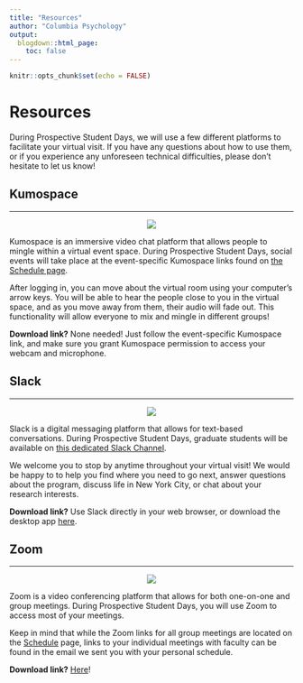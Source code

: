 ```yaml
---
title: "Resources"
author: "Columbia Psychology"
output:
  blogdown::html_page:
    toc: false
---
```


```r
knitr::opts_chunk$set(echo = FALSE)
```

# Resources

During Prospective Student Days, we will use a few different platforms to facilitate your virtual visit. If you have any questions about how to use them, or if you experience any unforeseen technical difficulties, please don't hesitate to let us know!

## Kumospace

---

<div class="row">
<div class="col-md-6">
<p style="text-align:center;"><img src="/images/kumospace.jpg"></p>
</div>
<div class="col-md-6">
Kumospace is an immersive video chat platform that allows people to mingle within a virtual event space. During Prospective Student Days, social events will take place at the event-specific Kumospace links found on [the Schedule page](/schedule).

After logging in, you can move about the virtual room using your computer's arrow keys. You will be able to hear the people close to you in the virtual space, and as you move away from them, their audio will fade out. This functionality will allow everyone to mix and mingle in different groups!

**Download link?** None needed! Just follow the event-specific Kumospace link, and make sure you grant Kumospace permission to access your webcam and microphone.
</div>
</div>

## Slack

---

<div class="row">
<div class="col-md-6">
<p style="text-align:center;"><img src="/images/slack.jpg"></p>
</div>
<div class="col-md-6">
Slack is a digital messaging platform that allows for text-based conversations. During Prospective Student Days, graduate students will be available on [this dedicated Slack Channel](https://join.slack.com/t/prospie-2021/shared_invite/zt-mf2etqtd-b5INJm4ZXBQiH0nfu5kBsw){target="_blank"}.

We welcome you to stop by anytime throughout your virtual visit! We would be happy to to help you find where you need to go next, answer questions about the program, discuss life in New York City, or chat about your research interests.

**Download link?** Use Slack directly in your web browser, or download the desktop app [here](https://slack.com/downloads){target="_blank"}.
</div>
</div>

## Zoom

---

<div class="row">
<div class="col-md-6">
<p style="text-align:center;"><img src="/images/zoom.jpg"></p>
</div>
<div class="col-md-6">
Zoom is a video conferencing platform that allows for both one-on-one and group meetings. During Prospective Student Days, you will use Zoom to access most of your meetings.

Keep in mind that while the Zoom links for all group meetings are located on the [Schedule](/schedule) page, links to your individual meetings with faculty can be found in the email we sent you with your personal schedule.

**Download link?** [Here](https://zoom.us/download){target="_blank"}!
</div>
</div>
